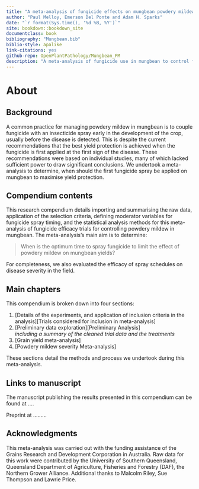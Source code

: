 ```yaml
---
title: "A meta-analysis of fungicide effects on mungbean powdery mildew"
author: "Paul Melloy, Emerson Del Ponte and Adam H. Sparks"
date: "`r format(Sys.time(), '%d %B, %Y')`"
site: bookdown::bookdown_site
documentclass: book
bibliography: "Mungbean.bib"
biblio-style: apalike
link-citations: yes
github-repo: OpenPlantPathology/Mungbean_PM
description: "A meta-analysis of fungicide use in mungbean to control for yield loss due to powdery mildew."
---
```

# About
## Background  
A common practice for managing powdery mildew in mungbean is to couple fungicide with an insecticide spray early in the development of the crop, usually before the disease is detected. This is despite the current recommendations that the best yield protection is achieved when the fungicide is first applied at the first sign of the disease. These recommendations were based on individual studies, many of which lacked sufficient power to draw significant conclusions. We undertook a meta-analysis to determine, when should the first fungicide spray be applied on mungbean to maximise yield protection.  

## Compendium contents
This research compendium details importing and summarising the raw data, application of the selection criteria, defining moderator variables for fungicide spray timing, and the statistical analysis methods for this meta-analysis of fungicide efficacy trials for controlling powdery mildew in mungbean.
The meta-analysis's main aim is to determine:

> When is the optimum time to spray fungicide to limit the effect of powdery mildew on mungbean yields?  

For completeness, we also evaluated the efficacy of spray schedules on disease severity in the field.

## Main chapters
This compendium is broken down into four sections:  

   1. [Details of the experiments, and application of inclusion criteria in the analysis][Trials considered for inclusion in meta-analysis]  
   2. [Preliminary data exploration][Preliminary Analysis]  
   *including a summary of the cleaned trial data and the treatments*
   3. [Grain yield meta-analysis]  
   4. [Powdery mildew severity Meta-analysis]  
         
These sections detail the methods and process we undertook during this meta-analysis. 

## Links to manuscript
The manuscript publishing the results presented in this compendium can be found at ....

Preprint at .........

## Acknowledgments  
This meta-analysis was carried out with the funding assistance of the Grains Research and Development Corporation in Australia. Raw data for this work were contributed by the University of Southern Queensland, Queensland Department of Agriculture, Fisheries and Forestry (DAF), the Northern Grower Alliance. Additional thanks to Malcolm Riley, Sue Thompson and Lawrie Price.  